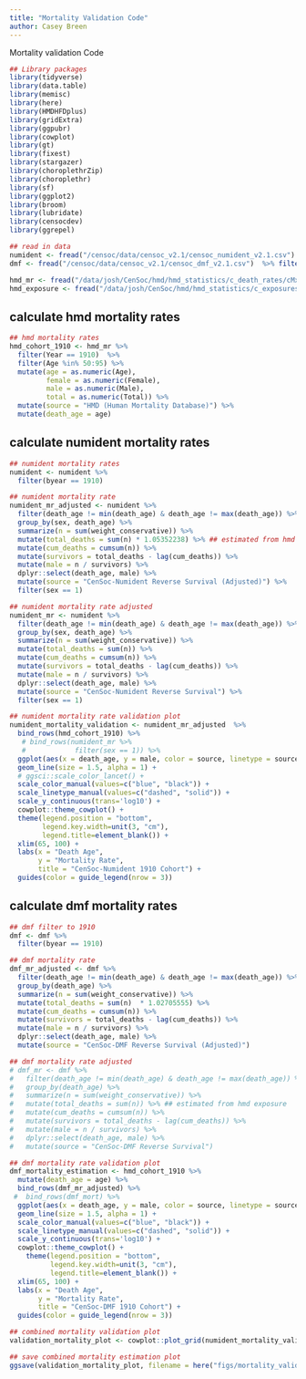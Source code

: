 ```yaml
---
title: "Mortality Validation Code"
author: Casey Breen
---
```


Mortality validation Code

```r
## Library packages 
library(tidyverse)
library(data.table)
library(memisc)
library(here)
library(HMDHFDplus)
library(gridExtra)
library(ggpubr)
library(cowplot)
library(gt)
library(fixest)
library(stargazer)
library(choroplethrZip)
library(choroplethr)
library(sf)
library(ggplot2)
library(broom)
library(lubridate)
library(censocdev)
library(ggrepel)

## read in data 
numident <- fread("/censoc/data/censoc_v2.1/censoc_numident_v2.1.csv") %>% filter(link_abe_exact_conservative == 1)
dmf <- fread("/censoc/data/censoc_v2.1/censoc_dmf_v2.1.csv")  %>% filter(link_abe_exact_conservative == 1)

hmd_mr <- fread("/data/josh/CenSoc/hmd/hmd_statistics/c_death_rates/cMx_1x1/USA.cMx_1x1.txt") 
hmd_exposure <- fread("/data/josh/CenSoc/hmd/hmd_statistics/c_exposures/cExposures_1x1/USA.cExposures_1x1.txt")
```

## calculate hmd mortality rates 

```r
## hmd mortality rates  
hmd_cohort_1910 <- hmd_mr %>% 
  filter(Year == 1910)  %>% 
  filter(Age %in% 50:95) %>% 
  mutate(age = as.numeric(Age),
         female = as.numeric(Female),
         male = as.numeric(Male),
         total = as.numeric(Total)) %>% 
  mutate(source = "HMD (Human Mortality Database)") %>% 
  mutate(death_age = age) 
```

## calculate numident mortality rates 

```r
## numident mortality rates 
numident <- numident %>% 
  filter(byear == 1910)

## numident mortality rate 
numident_mr_adjusted <- numident %>% 
  filter(death_age != min(death_age) & death_age != max(death_age)) %>% 
  group_by(sex, death_age) %>% 
  summarize(n = sum(weight_conservative)) %>% 
  mutate(total_deaths = sum(n) * 1.05352238) %>% ## estimated from hmd exposure 
  mutate(cum_deaths = cumsum(n)) %>% 
  mutate(survivors = total_deaths - lag(cum_deaths)) %>% 
  mutate(male = n / survivors) %>% 
  dplyr::select(death_age, male) %>% 
  mutate(source = "CenSoc-Numident Reverse Survival (Adjusted)") %>% 
  filter(sex == 1)

## numident mortality rate adjusted 
numident_mr <- numident %>% 
  filter(death_age != min(death_age) & death_age != max(death_age)) %>% 
  group_by(sex, death_age) %>% 
  summarize(n = sum(weight_conservative)) %>% 
  mutate(total_deaths = sum(n)) %>% 
  mutate(cum_deaths = cumsum(n)) %>% 
  mutate(survivors = total_deaths - lag(cum_deaths)) %>% 
  mutate(male = n / survivors) %>% 
  dplyr::select(death_age, male) %>% 
  mutate(source = "CenSoc-Numident Reverse Survival") %>% 
  filter(sex == 1)

## numident mortality rate validation plot 
numident_mortality_validation <- numident_mr_adjusted  %>% 
  bind_rows(hmd_cohort_1910) %>% 
   # bind_rows(numident_mr %>% 
   #            filter(sex == 1)) %>% 
  ggplot(aes(x = death_age, y = male, color = source, linetype = source)) + 
  geom_line(size = 1.5, alpha = 1) + 
  # ggsci::scale_color_lancet() + 
  scale_color_manual(values=c("blue", "black")) + 
  scale_linetype_manual(values=c("dashed", "solid")) + 
  scale_y_continuous(trans='log10') + 
  cowplot::theme_cowplot() + 
  theme(legend.position = "bottom",
        legend.key.width=unit(3, "cm"),
        legend.title=element_blank()) + 
  xlim(65, 100) + 
  labs(x = "Death Age",
       y = "Mortality Rate",
       title = "CenSoc-Numident 1910 Cohort") + 
  guides(color = guide_legend(nrow = 3))
```

## calculate dmf mortality rates 

```r
## dmf filter to 1910
dmf <- dmf %>% 
  filter(byear == 1910) 

## dmf mortality rate 
dmf_mr_adjusted <- dmf %>% 
  filter(death_age != min(death_age) & death_age != max(death_age)) %>% 
  group_by(death_age) %>% 
  summarize(n = sum(weight_conservative)) %>% 
  mutate(total_deaths = sum(n)  * 1.02705555) %>% 
  mutate(cum_deaths = cumsum(n)) %>% 
  mutate(survivors = total_deaths - lag(cum_deaths)) %>% 
  mutate(male = n / survivors) %>% 
  dplyr::select(death_age, male) %>% 
  mutate(source = "CenSoc-DMF Reverse Survival (Adjusted)")

## dmf mortality rate adjusted
# dmf_mr <- dmf %>% 
#   filter(death_age != min(death_age) & death_age != max(death_age)) %>% 
#   group_by(death_age) %>% 
#   summarize(n = sum(weight_conservative)) %>% 
#   mutate(total_deaths = sum(n)) %>% ## estimated from hmd exposure 
#   mutate(cum_deaths = cumsum(n)) %>% 
#   mutate(survivors = total_deaths - lag(cum_deaths)) %>% 
#   mutate(male = n / survivors) %>% 
#   dplyr::select(death_age, male) %>% 
#   mutate(source = "CenSoc-DMF Reverse Survival")

## dmf mortality rate validation plot 
dmf_mortality_estimation <- hmd_cohort_1910 %>% 
  mutate(death_age = age) %>% 
  bind_rows(dmf_mr_adjusted) %>% 
 #  bind_rows(dmf_mort) %>% 
  ggplot(aes(x = death_age, y = male, color = source, linetype = source)) + 
  geom_line(size = 1.5, alpha = 1) + 
  scale_color_manual(values=c("blue", "black")) + 
  scale_linetype_manual(values=c("dashed", "solid")) + 
  scale_y_continuous(trans='log10') + 
  cowplot::theme_cowplot() + 
    theme(legend.position = "bottom",
          legend.key.width=unit(3, "cm"),
          legend.title=element_blank()) + 
  xlim(65, 100) + 
  labs(x = "Death Age",
       y = "Mortality Rate",
       title = "CenSoc-DMF 1910 Cohort") + 
  guides(color = guide_legend(nrow = 3)) 
```


```r
## combined mortality validation plot
validation_mortality_plot <- cowplot::plot_grid(numident_mortality_validation, dmf_mortality_estimation, labels = "auto")

## save combined mortality estimation plot 
ggsave(validation_mortality_plot, filename = here("figs/mortality_validation_hmd_plot.png"), width = 12, height = 5)
```



